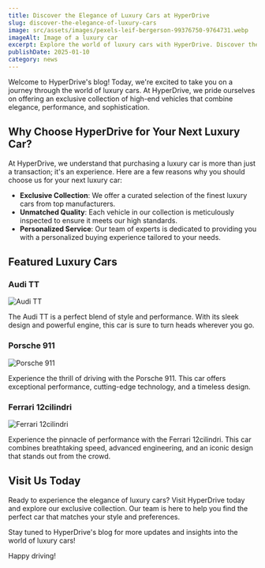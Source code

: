 ```yaml
---
title: Discover the Elegance of Luxury Cars at HyperDrive
slug: discover-the-elegance-of-luxury-cars
image: src/assets/images/pexels-leif-bergerson-99376750-9764731.webp
imageAlt: Image of a luxury car
excerpt: Explore the world of luxury cars with HyperDrive. Discover the elegance, performance, and sophistication of our exclusive collection. Explore the world of luxury cars with HyperDrive. Discover the elegance, performance, and sophistication of our exclusive collection.
publishDate: 2025-01-10
category: news
---
```


Welcome to HyperDrive's blog! Today, we're excited to take you on a journey through the world of luxury cars. At HyperDrive, we pride ourselves on offering an exclusive collection of high-end vehicles that combine elegance, performance, and sophistication.

## Why Choose HyperDrive for Your Next Luxury Car?

At HyperDrive, we understand that purchasing a luxury car is more than just a transaction; it's an experience. Here are a few reasons why you should choose us for your next luxury car:

-   **Exclusive Collection**: We offer a curated selection of the finest luxury cars from top manufacturers.
-   **Unmatched Quality**: Each vehicle in our collection is meticulously inspected to ensure it meets our high standards.
-   **Personalized Service**: Our team of experts is dedicated to providing you with a personalized buying experience tailored to your needs.

## Featured Luxury Cars

### Audi TT

![Audi TT](src/assets/images/cars/audi-tt.webp)

The Audi TT is a perfect blend of style and performance. With its sleek design and powerful engine, this car is sure to turn heads wherever you go.

### Porsche 911

![Porsche 911](src/assets/images/cars/porsche-911.webp)

Experience the thrill of driving with the Porsche 911. This car offers exceptional performance, cutting-edge technology, and a timeless design.

### Ferrari 12cilindri

![Ferrari 12cilindri](src/assets/images/cars/ferrari-12cilindri.webp)

Experience the pinnacle of performance with the Ferrari 12cilindri. This car combines breathtaking speed, advanced engineering, and an iconic design that stands out from the crowd.

## Visit Us Today

Ready to experience the elegance of luxury cars? Visit HyperDrive today and explore our exclusive collection. Our team is here to help you find the perfect car that matches your style and preferences.

Stay tuned to HyperDrive's blog for more updates and insights into the world of luxury cars!

Happy driving!
